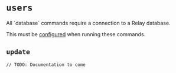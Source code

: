 
# `users`

<Callout>
All `database` commands require a connection to a Relay database.

This must be [configured](/relay/config#database) when running these commands.

</Callout>

## `update`

`// TODO: Documentation to come`